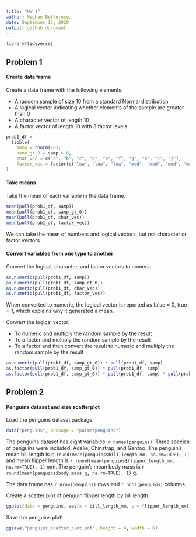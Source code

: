 ```yaml
---
title: "HW 1"
author: Meghan Bellerose,
date: September 15, 2020
output: github_document
---
```


```r
library(tidyverse)

```


## Problem 1

#### Create data frame

Create a data frame with the following elements: 

* A random sample of size 10 from a standard Normal distribution
* A logical vector indicating whether elements of the sample are greater than 0
* A character vector of length 10
* A factor vector of length 10 with 3 factor levels

```r
prob1_df = 
  tibble(
    samp = rnorm(10),
    samp_gt_0 = samp > 0,
    char_vec = c("a", "b", "c", "d", "e", "f", "g", "h", "i", "j"),
    factor_vec = factor(c("low", "low", "low", "mod", "mod", "mod", "mod", "high", "high", "high"))
)

```

#### Take means

Take the mean of each variable in the data frame.

```r
mean(pull(prob1_df, samp))
mean(pull(prob1_df, samp_gt_0))
mean(pull(prob1_df, char_vec))
mean(pull(prob1_df, factor_vec))
```

We can take the mean of numbers and logical vectors, but not character or factor vectors.

#### Convert variables from one type to another

Convert the logical, character, and factor vectors to numeric.

```r
as.numeric(pull(prob1_df, samp))
as.numeric(pull(prob1_df, samp_gt_0))
as.numeric(pull(prob1_df, char_vec))
as.numeric(pull(prob1_df, factor_vec))
```

When converted to numeric, the logical vector is reported as false = 0, true = 1, which explains why it generated a mean.

Convert the logical vector:

* To numeric and multiply the random sample by the result
* To a factor and multiply the random sample by the result
* To a factor and then convert the result to numeric and multiply the random sample by the result

```r
as.numeric(pull(prob1_df, samp_gt_0)) * pull(prob1_df, samp)
as.factor(pull(prob1_df, samp_gt_0)) * pull(prob1_df, samp)
as.factor(pull(prob1_df, samp_gt_0)) * pull(prob1_df, samp) * pull(prob1_df, samp)
```

## Problem 2

#### Penguins dataset and size scatterplot

Load the penguins dataset package.

```r
data("penguins", package = "palmerpenguins")
```

The penguins dataset has eight variables: `r names(penguins)`. Three species of penguins were included: Adelie, Chinstrap, and Gentoo. The penguin's mean bill length is `r round(mean(penguins$bill_length_mm, na.rm=TRUE), 1)` and mean flipper length is `r round(mean(penguins$flipper_length_mm, na.rm=TRUE), 1)` mm. The penguin's mean body mass is `r round(mean(penguins$body_mass_g, na.rm=TRUE), 1)` g.

The data frame has `r nrow(penguins)` rows and `r ncol(penguins)` columns.

Create a scatter plot of penguin flipper length by bill length. 

```r
ggplot(data = penguins, aes(x = bill_length_mm, y = flipper_length_mm)) + geom_point(aes(color = species)) + labs(title = "Penguin bill and flipper length by species", x = "Bill length (mm)", y = "Flipper length (mm)", color = "Penguin species") 
```

Save the penguins plot!

```r
ggsave("penguins_scatter_plot.pdf", height = 4, width = 6)
```
